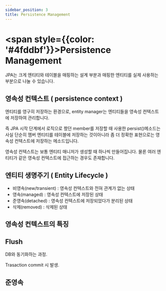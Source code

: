 ```yaml
---
sidebar_position: 3
title: Persistence Management
---
```


# <span style={{color: '#4fddbf'}}>Persistence Management</span>

JPA는 크게 엔티티와 테이블을 매핑하는 설계 부분과 매핑한 엔티티를 실제 사용하는 부분으로 나눌 수 있습니다.

## 영속성 컨텍스트 ( persistence context )

엔티티를 영구히 저장하는 환경으로, entity manager는 엔티티들을 영속성 컨텍스트에 저장하여 관리합니다.

즉 JPA 시작 단계에서 로직으로 짰던 member를 저장할 때 사용한 persist()메소드는 사실 단순히 멤버 엔티티를 테이블에 저장하는 것이아니라 좀 더 정확한 표현으로는 영속성 컨텍스트에 저장하는 메소드입니다.

영속성 컨텍스트는 보통 엔티티 매니저가 생성할 때 하나씩 만들어집니다. 물론 여러 엔티티가 같은 영속성 컨텍스트에 접근하는 경우도 존재합니다.

## 엔티티 생명주기 ( Entity Lifecycle )

- 비영속(new/transient) : 영속성 컨텍스트와 전혀 관계가 없는 상태
- 영속(managed) : 영속성 컨텍스트에 저장된 상태
- 준영속(detached) : 영속성 컨텍스트에 저장되었다가 분리된 상태
- 삭제(removed) : 삭제된 상태

## 영속성 컨텍스트의 특징

## Flush

DB와 동기화하는 과정.

Trasaction commit 시 발생.

## 준영속